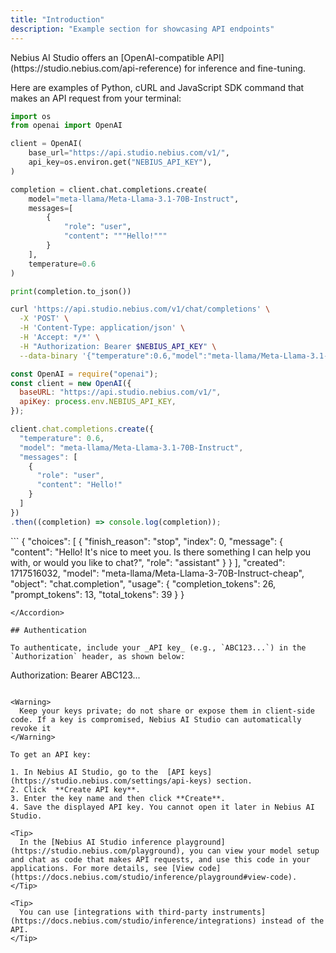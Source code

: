 ```yaml
---
title: "Introduction"
description: "Example section for showcasing API endpoints"
---
```


<Note>
  Nebius AI Studio offers an [OpenAI-compatible API](https://studio.nebius.com/api-reference) for inference and fine-tuning.
</Note>

Here are examples of Python, cURL and JavaScript SDK command that makes an API request from your terminal:

<CodeGroup>

```python Phyton
import os
from openai import OpenAI

client = OpenAI(
    base_url="https://api.studio.nebius.com/v1/",
    api_key=os.environ.get("NEBIUS_API_KEY"),
)

completion = client.chat.completions.create(
    model="meta-llama/Meta-Llama-3.1-70B-Instruct",
    messages=[
        {
            "role": "user",
            "content": """Hello!"""
        }
    ],
    temperature=0.6
)

print(completion.to_json())
```


```bash cURL
curl 'https://api.studio.nebius.com/v1/chat/completions' \
  -X 'POST' \
  -H 'Content-Type: application/json' \
  -H 'Accept: */*' \
  -H "Authorization: Bearer $NEBIUS_API_KEY" \
  --data-binary '{"temperature":0.6,"model":"meta-llama/Meta-Llama-3.1-70B-Instruct","messages":[{"role":"user","content":"Hello!"}]}'
```


```javascript JavaScript
const OpenAI = require("openai");
const client = new OpenAI({
  baseURL: "https://api.studio.nebius.com/v1/",
  apiKey: process.env.NEBIUS_API_KEY,
});

client.chat.completions.create({
  "temperature": 0.6,
  "model": "meta-llama/Meta-Llama-3.1-70B-Instruct",
  "messages": [
    {
      "role": "user",
      "content": "Hello!"
    }
  ]
})
.then((completion) => console.log(completion));
```

</CodeGroup>

<Accordion title="Response">
  ```
  {
    "choices": [
      {
        "finish_reason": "stop",
        "index": 0,
        "message": {
          "content": "Hello! It's nice to meet you. Is there something I can help you with, or would you like to chat?",
          "role": "assistant"
        }
      }
    ],
    "created": 1717516032,
    "model": "meta-llama/Meta-Llama-3-70B-Instruct-cheap",
    "object": "chat.completion",
    "usage": {
      "completion_tokens": 26,
      "prompt_tokens": 13,
      "total_tokens": 39
    }
  }
  
  ```
</Accordion>

## Authentication

To authenticate, include your _API key_ (e.g., `ABC123...`) in the `Authorization` header, as shown below:

```
Authorization: Bearer ABC123...
```

<Warning>
  Keep your keys private; do not share or expose them in client-side code. If a key is compromised, Nebius AI Studio can automatically revoke it
</Warning>

To get an API key:

1. In Nebius AI Studio, go to the  [API keys](https://studio.nebius.com/settings/api-keys) section.
2. Click  **Create API key**.
3. Enter the key name and then click **Create**.
4. Save the displayed API key. You cannot open it later in Nebius AI Studio.

<Tip>
  In the [Nebius AI Studio inference playground](https://studio.nebius.com/playground), you can view your model setup and chat as code that makes API requests, and use this code in your applications. For more details, see [View code](https://docs.nebius.com/studio/inference/playground#view-code).
</Tip>

<Tip>
  You can use [integrations with third-party instruments](https://docs.nebius.com/studio/inference/integrations) instead of the API.
</Tip>